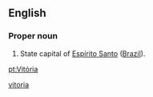 {{also|vitória}}
==English==

===Proper noun===
{{infl|en|proper noun}}

# State capital of [[Espírito Santo]] ([[Brazil]]).

[[Category:English words spelled with diacritics|vitoria]]

[[pt:Vitória]]
